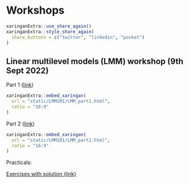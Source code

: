 # Workshops

```r
xaringanExtra::use_share_again()
xaringanExtra::style_share_again(
  share_buttons = c("twitter", "linkedin", "pocket")
)
```

## Linear multilevel models (LMM) workshop (9th Sept 2022)


Part 1 ([link](workshops/LMM101/LMM_part1.html))

```r
xaringanExtra::embed_xaringan(
  url = "static/LMM101/LMM_part1.html",
  ratio = "16:9"
)

```

Part 2 ([link](workshops/LMM101/LMM_part2.html))

```r
xaringanExtra::embed_xaringan(
  url = "static/LMM101/LMM_part2.html",
  ratio = "16:9"
)
```

Practicals:

[Exercises with solution (link)](static/LMM101/exercises/exercises_questions.html)